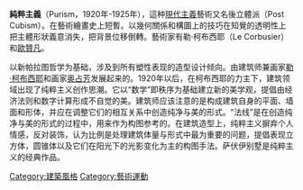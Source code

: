 {{Expand |time=2011-11-06T04:24:11+00:00 }}
{{Unreferenced |time=2011-11-06T04:24:11+00:00 }}
'''純粹主義'''（Purism，1920年-1925年），這种[[現代主義|現代主義]]藝術又名後立體派（Post Cubism）。在藝術繪畫史上短暫。以幾何關係和構圖上的技巧在知覺的透明性上把主體形狀義意消失，把背景位移倒轉。藝術家有勒·柯布西耶（Le Corbusier）和[[歐贊凡|歐贊凡]]。

以新帕拉图哲学为基础，涉及到所有塑性表现的造型设计倾向。由建筑师兼画家[[勒·柯布西耶|勒·柯布西耶]]和画家[[奥占芳|奥占芳]]发展起来的。1920年以后，在柯布西耶的力主下，建筑领域出现了纯粹主义创作思潮。它以“数学”即秩序为基础建立新的美学观，提倡由经济法则和数字计算形成不自觉的美。建筑师应该注意的是构成建筑自身的平面、墙面和形体，并应在调整它们的相互关系中创造纯净与美的形式。“法线”是在创造纯净与美的形式的过程中，用来作为构图参考的。在建筑造型上，纯粹主义摒弃个人情感，反对装饰，认为比例是处理建筑体量与形式中最为重要的问题，提倡表现立方体，圆锥体以及它们在阳光下的光影变化为主的构图手法。萨伏伊别墅是纯粹主义的经典作品。


{{Westernart}}

[[Category:建築風格|Category:建築風格]]
[[Category:藝術運動|Category:藝術運動]]
